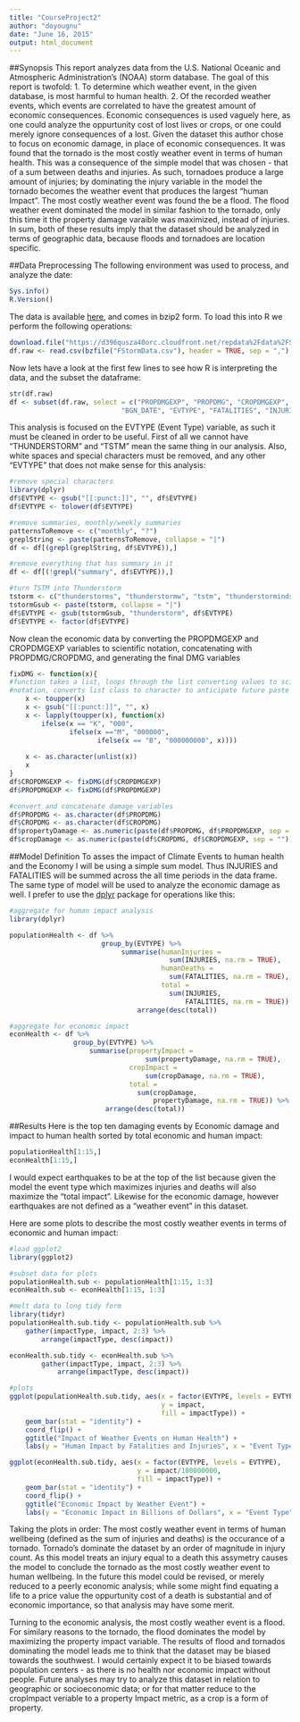 ```yaml
---
title: "CourseProject2"
author: "doyougnu"
date: "June 16, 2015"
output: html_document
---
```


##Synopsis
This report analyzes data from the U.S. National Oceanic and Atmospheric
Administration's (NOAA) storm database. The goal of this report is twofold: 1.
To determine which weather event, in the given database, is most harmful to 
human health. 2. Of the recorded weather events, which events are correlated to 
have the greatest amount of economic consequences. Economic consequences is used
vaguely here, as one could analyze the oppurtunity cost of lost lives or crops,
or one could merely ignore consequences of a lost. Given the 
dataset this author chose to focus on economic damage, in place of economic
consequences. It was found that the tornado is the most costly weather event in
terms of human health. This was a consequence of the simple model that was 
chosen - that of a sum between deaths and injuries. As such, tornadoes produce
a large amount of injuries; by dominating the injury variable in the model the
tornado becomes the weather event that produces the largest "human Impact". The
most costly weather event was found the be a flood. The flood weather event 
dominated the model in similar fashion to the tornado, only this time it the
property damage varaible was maximized, instead of injuries. In sum, both 
of these results imply that the dataset should be analyzed in terms of 
geographic data, because floods and tornadoes are location specific.

##Data Preprocessing
The following environment was used to process, and analyze the date:

```r
Sys.info()
R.Version()
```

The data is available [here][1], and comes in bzip2 form. To load this into R
we perform the following operations:

```r
download.file("https://d396qusza40orc.cloudfront.net/repdata%2Fdata%2FStormData.csv.bz2", "FStormData.csv.bz2", method = "curl")
df.raw <- read.csv(bzfile("FStormData.csv"), header = TRUE, sep = ",")
```

Now lets have a look at the first few lines to see how R is interpreting 
the data, and the subset the dataframe:

```r
str(df.raw)
df <- subset(df.raw, select = c("PROPDMGEXP", "PROPDMG", "CROPDMGEXP", "CROPDMG",
                            "BGN_DATE", "EVTYPE", "FATALITIES", "INJURIES"))
```

This analysis is focused on the EVTYPE (Event Type) variable, as such it must be
cleaned in order to be useful. First of all we cannot have "THUNDERSTORM" and 
"TSTM" mean the same thing in our analysis. Also, white spaces and special 
characters must be removed, and any other "EVTYPE" that does not make sense for
this analysis:

```r
#remove special characters
library(dplyr)
df$EVTYPE <- gsub("[[:punct:]]", "", df$EVTYPE)
df$EVTYPE <- tolower(df$EVTYPE)

#remove summaries, monthly/weekly summaries
patternsToRemove <- c("monthly", "?")
greplString <- paste(patternsToRemove, collapse = "|")
df <- df[(grepl(greplString, df$EVTYPE)),]

#remove everything that has summary in it
df <- df[(!grepl("summary", df$EVTYPE)),]

#turn TSTM into Thunderstorm
tstorm <- c("thunderstorms", "thunderstormw", "tstm", "thunderstorminds", "thunderstorminds", "thunderstrom", "thundertorm", "thundertsorm", "thundestorm", "thunerstorm", "thunderstorminds")
tstormGsub <- paste(tstorm, collapse = "|")
df$EVTYPE <- gsub(tstormGsub, "thunderstorm", df$EVTYPE)
df$EVTYPE <- factor(df$EVTYPE)
```

Now clean the economic data by converting the PROPDMGEXP and CROPDMGEXP variables
to scientific notation, concatenating with PROPDMG/CROPDMG, and generating the
final DMG variables

```r
fixDMG <- function(x){
#function takes a list, loops through the list converting values to scientific
#notation, converts list class to character to anticipate future paste call
    x <- toupper(x)
    x <- gsub("[[:punct:]]", "", x)
    x <- lapply(toupper(x), function(x) 
        ifelse(x == "K", "000", 
               ifelse(x =="M", "000000", 
                      ifelse(x == "B", "000000000", x))))
    
    x <- as.character(unlist(x))
    x
}
df$CROPDMGEXP <- fixDMG(df$CROPDMGEXP)
df$PROPDMGEXP <- fixDMG(df$PROPDMGEXP)

#convert and concatenate damage variables
df$PROPDMG <- as.character(df$PROPDMG)
df$CROPDMG <- as.character(df$CROPDMG)
df$propertyDamage <- as.numeric(paste(df$PROPDMG, df$PROPDMGEXP, sep = ""))
df$cropDamage <- as.numeric(paste(df$CROPDMG, df$CROPDMGEXP, sep = ""))
```

##Model Definition
To asses the impact of Climate Events to human health and the Economy I will be
using a simple sum model. Thus INJURIES and FATALITIES will be summed across the
all time periods in the data frame. The same type of model will be used to 
analyze the economic damage as well. I prefer to use the [dplyr][2] package for
operations like this:

```r
#aggregate for human impact analysis
library(dplyr)

populationHealth <- df %>%
                       group_by(EVTYPE) %>%
                            summarise(humanInjuries = 
                                        sum(INJURIES, na.rm = TRUE),
                                      humanDeaths = 
                                        sum(FATALITIES, na.rm = TRUE), 
                                      total =
                                        sum(INJURIES,
                                            FATALITIES, na.rm = TRUE)) %>%
                                arrange(desc(total))

#aggregate for economic impact
econHealth <- df %>%
                group_by(EVTYPE) %>%
                    summarise(propertyImpact = 
                                  sum(propertyDamage, na.rm = TRUE),
                              cropImpact =
                                  sum(cropDamage, na.rm = TRUE),
                              total = 
                                sum(cropDamage,
                                    propertyDamage, na.rm = TRUE)) %>%
                        arrange(desc(total))
```


##Results
Here is the top ten damaging events by Economic damage and impact to human health
sorted by total economic and human impact:

```r
populationHealth[1:15,]
econHealth[1:15,]
```

I would expect earthquakes to be at the top of the list because given the model
the event type which maximizes injuries and deaths will also maximize the 
"total impact". Likewise for the economic damage, however earthquakes are not
defined as a "weather event" in this dataset.

Here are some plots to describe the most costly weather events in terms of 
economic and human impact:

```r
#load ggplot2
library(ggplot2)

#subset data for plots
populationHealth.sub <- populationHealth[1:15, 1:3]
econHealth.sub <- econHealth[1:15, 1:3]

#melt data to long tidy form
library(tidyr)
populationHealth.sub.tidy <- populationHealth.sub %>%
    gather(impactType, impact, 2:3) %>%
        arrange(impactType, desc(impact))

econHealth.sub.tidy <- econHealth.sub %>%
        gather(impactType, impact, 2:3) %>%
            arrange(impactType, desc(impact))

#plots
ggplot(populationHealth.sub.tidy, aes(x = factor(EVTYPE, levels = EVTYPE), 
                                      y = impact,
                                      fill = impactType)) + 
    geom_bar(stat = "identity") +
    coord_flip() +
    ggtitle("Impact of Weather Events on Human Health") +
    labs(y = "Human Impact by Fatalities and Injuries", x = "Event Type")

ggplot(econHealth.sub.tidy, aes(x = factor(EVTYPE, levels = EVTYPE),
                                y = impact/100000000,
                                fill = impactType)) +
    geom_bar(stat = "identity") +
    coord_flip() +
    ggtitle("Economic Impact by Weather Event") +
    labs(y = "Economic Impact in Billions of Dollars", x = "Event Type")
```

Taking the plots in order: The most costly weather event in terms of human
wellbeing (defined as the sum of injuries and deaths) is the occurance of a
tornado. Tornado's dominate the dataset by an order of magnitude in injury
count. As this model treats an injury equal to a death this assymetry causes
the model to conclude the tornado as the most costly weather event to human
wellbeing. In the future this model could be revised, or merely reduced to a 
peerly economic analysis; while some might find equating a life to a price value
the oppurtunity cost of a death is substantial and of economic importance, so 
that analysis may have some merit.  

Turning to the economic analysis, the most costly weather event is a flood. For
similary reasons to the tornado, the flood dominates the model by maximizing the
property impact variable. The results of flood and tornados dominating the model
leads me to think that the dataset may be biased towards the southwest. I would
certainly expect it to be biased towards population centers - as there is no
health nor economic impact without people. Future analyses may try to analyze
this dataset in relation to geographic or socioeconomic data; or for that matter
reduce to the cropImpact veriable to a property Impact metric, as a crop is a
form of property.


<!---Links--->
[1]: https://d396qusza40orc.cloudfront.net/repdata%2Fdata%2FStormData.csv.bz2
[2]: http://cran.rstudio.com/web/packages/dplyr/vignettes/introduction.html